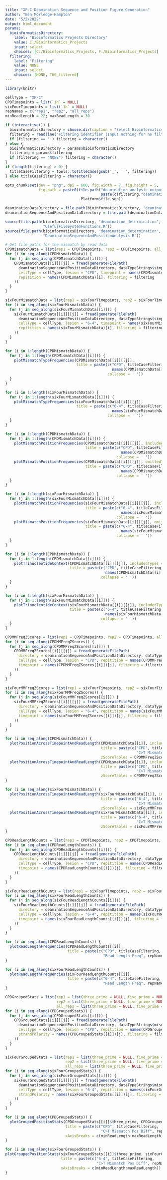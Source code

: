 ```yaml
---
title: "XP-C Deamination Sequence and Position Figure Generation"
author: "Ben Morledge-Hampton"
date: "5/2/2022"
output: html_document
params:
  bioinformaticsDirectory:
    label: "Bioinformatics Projects Directory"
    value: C:/Bioinformatics_Projects
    input: select
    choices: [C:/Bioinformatics_Projects, F:/Bioinformatics_Projects]
  filtering:
    label: "Filtering"
    value: NONE
    input: select
    choices: [NONE, TGG_filtered]
---
```



```r
library(knitr)

cellType = "XP-C"
CPDTimepoints = list(`1h` = NULL)
sixFourTimepoints = list(`1h` = NULL)
repNames = c("rep1", "rep2", "all_reps")
minReadLength = 22; maxReadLength = 30

if (interactive()) {
  bioinformaticsDirectory = choose.dir(caption = "Select Bioinformatics_Projects Directory")
  filtering = readline("Filtering identifier (Input nothing for no filtering):")
  if (filtering == '') filtering = character()
} else {
  bioinformaticsDirectory = params$bioinformaticsDirectory
  filtering = params$filtering
  if (filtering == "NONE") filtering = character()
}
if (length(filtering) > 0) {
  titleCaseFiltering = tools::toTitleCase(gsub('_', ' ', filtering))
} else titleCaseFiltering = character()

opts_chunk$set(dev = "png", dpi = 600, fig.width = 7, fig.height = 5, 
               fig.path = paste0(file.path("deamination_analysis_output",cellType,
                                           paste(c(filtering,"deamination_sequence_and_position_figures"), collapse = '_')),
                                 .Platform$file.sep))

deaminationDataDirectory = file.path(bioinformaticsDirectory, "deamination_determination", "data", cellType)
deaminationSequenceAndPositionDataDirectory = file.path(deaminationDataDirectory,"sequence_and_position_analysis")
```


```r
source(file.path(bioinformaticsDirectory, "deamination_determination", 'R',
                 "UsefulFileSystemFunctions.R"))
source(file.path(bioinformaticsDirectory, "deamination_determination", 'R',
                 "DeaminationSequenceAndPositionAnalysis.R"))
```


```r
# Get file paths for the mismatch by read data
CPDMismatchData = list(rep1 = CPDTimepoints, rep2 = CPDTimepoints, all_reps = CPDTimepoints)
for (i in seq_along(CPDMismatchData)) {
  for (j in seq_along(CPDMismatchData[[i]])) {
    CPDMismatchData[[i]][[j]] = fread(generateFilePath(
      deaminationSequenceAndPositionDataDirectory, dataTypeStrings$simplifiedMismatches, ".tsv",
      cellType = cellType, lesion = "CPD", timepoint = names(CPDMismatchData[[i]])[j],
      repitition = names(CPDMismatchData)[i], filtering = filtering
    ))
  }
}

sixFourMismatchData = list(rep1 = sixFourTimepoints, rep2 = sixFourTimepoints, all_reps = sixFourTimepoints)
for (i in seq_along(sixFourMismatchData)) {
  for (j in seq_along(sixFourMismatchData[[i]])) {
    sixFourMismatchData[[i]][[j]] = fread(generateFilePath(
      deaminationSequenceAndPositionDataDirectory, dataTypeStrings$simplifiedMismatches, ".tsv",
      cellType = cellType, lesion = "6-4", timepoint = names(sixFourMismatchData[[i]])[j],
      repitition = names(sixFourMismatchData)[i], filtering = filtering
    ))
  }
}
```


```r
for (i in 1:length(CPDMismatchData)) {
  for (j in 1:length(CPDMismatchData[[i]])) {
    plotMismatchTypeFrequencies(CPDMismatchData[[i]][[j]],
                                title = paste(c("CPD", titleCaseFiltering, names(CPDMismatchData)[i], 
                                                names(CPDMismatchData[[i]])[j], "Mismatch Type Frequency"),
                                              collapse = ' '))
  }
}
```


```r
for (i in 1:length(sixFourMismatchData)) {
  for (j in 1:length(sixFourMismatchData[[i]])) {
    plotMismatchTypeFrequencies(sixFourMismatchData[[i]][[j]],
                                title = paste(c("6-4", titleCaseFiltering, names(sixFourMismatchData)[i], 
                                                names(sixFourMismatchData[[i]])[j], "Mismatch Type Frequency"),
                                              collapse = ' '))
  }
}
```


```r
for (i in 1:length(CPDMismatchData)) {
  for (j in 1:length(CPDMismatchData[[i]])) {
    plotMismatchPositionFrequencies(CPDMismatchData[[i]][[j]], includedTypes = c("C>T"),
                                    title = paste(c("CPD", titleCaseFiltering, names(CPDMismatchData)[i], 
                                                    names(CPDMismatchData[[i]])[j], "C>T Mismatch Positions"),
                                                  collapse = ' '))
    plotMismatchPositionFrequencies(CPDMismatchData[[i]][[j]], omittedTypes = c("C>T"),
                                    title = paste(c("CPD", titleCaseFiltering, names(CPDMismatchData)[i], 
                                                    names(CPDMismatchData[[i]])[j], "!C>T Mismatch Positions"),
                                                  collapse = ' '))
  }
}
```


```r
for (i in 1:length(sixFourMismatchData)) {
  for (j in 1:length(sixFourMismatchData[[i]])) {
    plotMismatchPositionFrequencies(sixFourMismatchData[[i]][[j]], includedTypes = c("C>T"),
                                    title = paste(c("6-4", titleCaseFiltering, names(sixFourMismatchData)[i], 
                                                    names(sixFourMismatchData[[i]])[j], "C>T Mismatch Positions"),
                                                  collapse = ' '))
    plotMismatchPositionFrequencies(sixFourMismatchData[[i]][[j]], omittedTypes = c("C>T"),
                                    title = paste(c("6-4", titleCaseFiltering, names(sixFourMismatchData)[i], 
                                                    names(sixFourMismatchData[[i]])[j], "!C>T Mismatch Positions"),
                                                  collapse = ' '))
  }
}
```


```r
for (i in 1:length(CPDMismatchData)) {
  for (j in 1:length(CPDMismatchData[[i]])) {
    plotTrinucleotideContext(CPDMismatchData[[i]][[j]], includedTypes = c("C>T"),
                             title = paste(c("CPD", titleCaseFiltering, names(CPDMismatchData)[i],
                                             names(CPDMismatchData[[i]])[j], "C>T Mismatch Trinuc Context"),
                                           collapse = ' '))
  }
}
```


```r
for (i in 1:length(sixFourMismatchData)) {
  for (j in 1:length(sixFourMismatchData[[i]])) {
    plotTrinucleotideContext(sixFourMismatchData[[i]][[j]], includedTypes = c("C>T"),
                             title = paste(c("6-4", titleCaseFiltering, names(sixFourMismatchData)[i],
                                             names(sixFourMismatchData[[i]])[j], "C>T Mismatch Trinuc Context"),
                                           collapse = ' '))
  }
}
```


```r
CPDMMFreqZScores = list(rep1 = CPDTimepoints, rep2 = CPDTimepoints, all_reps = CPDTimepoints)
for (i in seq_along(CPDMMFreqZScores)) {
  for (j in seq_along(CPDMMFreqZScores[[i]])) {
    CPDMMFreqZScores[[i]][[j]] = fread(generateFilePath(
      directory = deaminationSequenceAndPositionDataDirectory, dataTypeStrings$mismatchFrequencyZScores, ".tsv",
      cellType = cellType, lesion = "CPD", repitition = names(CPDMMFreqZScores)[i],
      timepoint = names(CPDMMFreqZScores[[i]])[j], filtering = filtering, includedMismatches = c("C>T")
    ))
  }
}

sixFourMMFreqZScores = list(rep1 = sixFourTimepoints, rep2 = sixFourTimepoints, all_reps = sixFourTimepoints)
for (i in seq_along(sixFourMMFreqZScores)) {
  for (j in seq_along(sixFourMMFreqZScores[[i]])) {
    sixFourMMFreqZScores[[i]][[j]] = fread(generateFilePath(
      directory = deaminationSequenceAndPositionDataDirectory, dataTypeStrings$mismatchFrequencyZScores, ".tsv",
      cellType = cellType, lesion = "6-4", repitition = names(sixFourMMFreqZScores)[i],
      timepoint = names(sixFourMMFreqZScores[[i]])[j], filtering = filtering, includedMismatches = c("C>T")
    ))
  }
}
```


```r
for (i in seq_along(CPDMismatchData)) {
  plotPositionAcrossTimepointAndReadLength(CPDMismatchData[[i]], includedTypes = c("C>T"),
                                           title = paste(c("CPD", titleCaseFiltering,
                                                           "C>T Mismatch Pos Freq", repNames[i]), collapse = ' '),
                                           zScoreTables = CPDMMFreqZScores[[i]], yAxisBreaks = c(0, 0.16, 0.32))
  plotPositionAcrossTimepointAndReadLength(CPDMismatchData[[i]], includedTypes = c("C>T"), posType = FIVE_PRIME,
                                           title = paste(c("CPD", titleCaseFiltering,
                                                           "C>T Mismatch Pos Freq", repNames[i]), collapse = ' '),
                                           zScoreTables = CPDMMFreqZScores[[i]], yAxisBreaks = c(0, 0.16, 0.32))
}
```


```r
for (i in seq_along(sixFourMismatchData)) {
  plotPositionAcrossTimepointAndReadLength(sixFourMismatchData[[i]], includedTypes = c("C>T"),
                                           title = paste(c("6-4", titleCaseFiltering,
                                                           "C>T Mismatch Pos Freq", repNames[i]), collapse = ' '),
                                           zScoreTables = sixFourMMFreqZScores[[i]])
  plotPositionAcrossTimepointAndReadLength(sixFourMismatchData[[i]], includedTypes = c("C>T"), posType = FIVE_PRIME,
                                           title = paste(c("6-4", titleCaseFiltering,
                                                           "C>T Mismatch Pos Freq", repNames[i]), collapse = ' '),
                                           zScoreTables = sixFourMMFreqZScores[[i]])
}
```


```r
CPDReadLengthCounts = list(rep1 = CPDTimepoints, rep2 = CPDTimepoints, all_reps = CPDTimepoints)
for (i in seq_along(CPDReadLengthCounts)) {
  for (j in seq_along(CPDReadLengthCounts[[i]])) {
    CPDReadLengthCounts[[i]][[j]] = fread(generateFilePath(
      directory = deaminationSequenceAndPositionDataDirectory, dataTypeStrings$readLengthcounts, ".tsv",
      cellType = cellType, lesion = "CPD", repitition = names(CPDReadLengthCounts)[i],
      timepoint = names(CPDReadLengthCounts[[i]])[j], filtering = filtering
    ))
  }
}

sixFourReadLengthCounts = list(rep1 = sixFourTimepoints, rep2 = sixFourTimepoints, all_reps = sixFourTimepoints)
for (i in seq_along(sixFourReadLengthCounts)) {
  for (j in seq_along(sixFourReadLengthCounts[[i]])) {
    sixFourReadLengthCounts[[i]][[j]] = fread(generateFilePath(
      directory = deaminationSequenceAndPositionDataDirectory, dataTypeStrings$readLengthcounts, ".tsv",
      cellType = cellType, lesion = "6-4", repitition = names(sixFourReadLengthCounts)[i],
      timepoint = names(sixFourReadLengthCounts[[i]])[j], filtering = filtering
    ))
  }
}
```


```r
for (i in seq_along(CPDReadLengthCounts)) {
  plotReadLengthFrequencies(CPDReadLengthCounts[[i]],
                            title = paste(c("CPD", titleCaseFiltering,
                                            "Read Length Freq", repNames[i]), collapse = ' '))
}
```


```r
for (i in seq_along(sixFourReadLengthCounts)) {
  plotReadLengthFrequencies(sixFourReadLengthCounts[[i]],
                            title = paste(c("6-4", titleCaseFiltering,
                                            "Read Length Freq", repNames[i]), collapse = ' '))
}
```


```r
CPDGroupedStats = list(rep1 = list(three_prime = NULL, five_prime = NULL),
                       rep2 = list(three_prime = NULL, five_prime = NULL),
                       all_reps = list(three_prime = NULL, five_prime = NULL))
for (i in seq_along(CPDGroupedStats)) {
  for (j in seq_along(CPDGroupedStats[[i]])) {
    CPDGroupedStats[[i]][[j]] = fread(generateFilePath(
      deaminationSequenceAndPositionDataDirectory, dataTypeStrings$mismatchPositionStats, ".tsv",
      cellType = cellType, lesion = "CPD", repitition = names(CPDGroupedStats)[i],
      strandPolarity = names(CPDGroupedStats[[i]])[j], filtering = filtering
    ))
  }
}

sixFourGroupedStats = list(rep1 = list(three_prime = NULL, five_prime = NULL),
                           rep2 = list(three_prime = NULL, five_prime = NULL),
                           all_reps = list(three_prime = NULL, five_prime = NULL))
for (i in seq_along(sixFourGroupedStats)) {
  for (j in seq_along(sixFourGroupedStats[[i]])) {
    sixFourGroupedStats[[i]][[j]] = fread(generateFilePath(
      deaminationSequenceAndPositionDataDirectory, dataTypeStrings$mismatchPositionStats, ".tsv",
      cellType = cellType, lesion = "6-4", repitition = names(sixFourGroupedStats)[i],
      strandPolarity = names(sixFourGroupedStats[[i]])[j], filtering = filtering
    ))
  }
}
```


```r
for (i in seq_along(CPDGroupedStats)) {
  plotGroupedPositionStats(CPDGroupedStats[[i]]$three_prime, CPDGroupedStats[[i]]$five_prime, POS_DIFF,
                           title = paste(c("CPD", titleCaseFiltering,
                                           "C>T Mismatch Pos Diff", repNames[i]), collapse = ' '),
                           xAxisBreaks = c(minReadLength:maxReadLength))
}
```


```r
for (i in seq_along(sixFourGroupedStats)) {
plotGroupedPositionStats(sixFourGroupedStats[[i]]$three_prime, sixFourGroupedStats[[i]]$five_prime, POS_DIFF,
                         title = paste(c("6-4", titleCaseFiltering,
                                         "C>T Mismatch Pos Diff", repNames[i]), collapse = ' '),
                         xAxisBreaks = c(minReadLength:maxReadLength))
}
```


